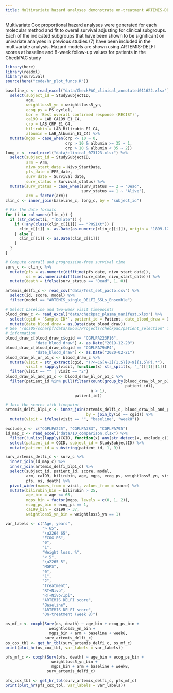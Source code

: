 ```yaml
---
title: Multivariate hazard analyses demonstrate on-treatment ARTEMIS-DELFI scores as independent predictors of overall survival for patients in the CheckPAC trial
---
```



Multivariate Cox proportional hazard analyses were generated for each molecular method and fit to overall survival adjusting for clinical subgroups. Each of the indicated subgroups that have been shown to be significant on univariate analyses in previous studies (7) have been included in the multivariate analysis.  Hazard models are shown using ARTEMIS-DELFI scores at baseline and 8-week follow-up values for patients in the CheckPAC study


```r
library(here)
library(readxl)
library(survival)
source(here("code/hr_plot_funcs.R"))
```


```r
baseline_c <- read_excel("data/CheckPAC_clinical_annotated011622.xlsx") %>%
  select(subject_id = StudySubjectID,
         age,
         weightloss5_yn = weighttloss5_yn,
         ecog_ps = PS_cycle1,
         bor = `Best overall confirmed response (RECIST)`,
         ca199 = LAB_CA199_E1_C4,
         crp = LAB_CRP_E1_C4,
         bilirubin = LAB_Bilirubin_E1_C4,
         albumin = LAB_Albumin_E1_C4) %>%
  mutate(mgps = case_when(crp <= 10 ~ 0,
                          crp > 10 & albumin >= 35 ~ 1,
                          crp > 10 & albumin < 35 ~ 2))
long_c <- read_excel("data/clinical_073123.xlsx") %>%
  select(subject_id = StudySubjectID,
         arm = Arm,
         nivo_start_date = Nivo_StartDate,
         pfs_date = PFS_date,
         surv_date = Survival_date,
         surv_status = Survival_status) %>%
  mutate(surv_status = case_when(surv_status == 2 ~ "Dead",
                                 surv_status == 1 ~ "Alive"),
         arm = factor(arm))
clin_c <- inner_join(baseline_c, long_c, by = "subject_id")

# Fix the date formats
for (i in colnames(clin_c)) {
  if (str_detect(i, "[Dd]ate")) {
    if (!any(class(clin_c[[i]]) == "POSIXt")) {
      clin_c[[i]] <- as.Date(as.numeric(clin_c[[i]]), origin = "1899-12-30")
    } else {
      clin_c[[i]] <- as.Date(clin_c[[i]])
    }
  }
}

# Compute overall and progression-free survival time
surv_c <- clin_c %>%
  mutate(pfs = as.numeric(difftime(pfs_date, nivo_start_date)),
         os = as.numeric(difftime(surv_date, nivo_start_date))) %>%
  mutate(death = ifelse(surv_status == "Dead", 1, 0))
```


```r
artemis_delfi_c <- read_csv("data/Test_set_pacto.csv") %>%
  select(id, score, model) %>%
  filter(model == "ARTEMIS_single_DELFI_SSLs_Ensemble")

# Select baseline and two-week visit timepoints
blood_draw_c <- read_excel("data/checkpac_plasma_manifest.xlsx") %>%
  select(cgid = `Sample ID*`, patient_id = Patient, date_blood_draw = Date) %>%
  mutate(date_blood_draw = as.Date(date_blood_draw))
# See "/dcs05/scharpf/data/skoul/Projects/checkpac/patient_selection" for more
# information
blood_draw_c[blood_draw_c$cgid == "CGPLPA223P16",
             "date_blood_draw"] <- as.Date("2019-12-20")
blood_draw_c[blood_draw_c$cgid == "CGPLPA794P4",
             "date_blood_draw"] <- as.Date("2020-02-21")
blood_draw_bl_or_p1_c <- blood_draw_c %>%
  mutate(visit = str_extract(cgid, "(?<=CG[A-Z]{1,5}[0-9]{1,5}P).*"),
         visit = sapply(visit, function(x) str_split(x, "_")[[1]][1])) %>%
  filter(visit == "" | visit == "2")
blood_draw_bl_and_p1_c <- blood_draw_bl_or_p1_c %>%
  filter(patient_id %in% pull(filter(count(group_by(blood_draw_bl_or_p1_c,
                                                    patient_id)),
                                     n > 1),
                              patient_id))

# Join the scores with timepoint
artemis_delfi_blp1_c <- inner_join(artemis_delfi_c, blood_draw_bl_and_p1_c,
                                   by = join_by(id == cgid)) %>%
  mutate(visit = ifelse(visit == "", "baseline", "week8"))
```


```r
exclude_c <- c("CGPLPA225", "CGPLPA783", "CGPLPA795")
id_map_c <- read_excel("data/ID_comparison.xlsx") %>%
  filter(!unlist(lapply(CGID, function(x) any(str_detect(x, exclude_c))))) %>%
  select(patient_id = CGID, subject_id = StudySubjectID) %>%
  mutate(patient_id = substring(patient_id, 1, 9))

surv_artemis_delfi_c <- surv_c %>%
  inner_join(id_map_c) %>%
  inner_join(artemis_delfi_blp1_c) %>%
  select(subject_id, patient_id, score, model,
         arm, ca199, bilirubin, age, mgps, ecog_ps, weightloss5_yn, visit,
         pfs, os, death) %>%
  pivot_wider(names_from = visit, values_from = score) %>%
  mutate(bilirubin_bin = bilirubin > 25,
         age_bin = age <= 65,
         mgps_bin = factor(mgps, levels = c(0, 1, 2)),
         ecog_ps_bin = ecog_ps == 1,
         ca199_bin = ca199 > 37,
         weightloss5_yn_bin = weightloss5_yn == 1)
```


```r
var_labels <- c("Age, years",
                "> 65",
                "\u2264 65",
                "ECOG PS",
                "0",
                "1",
                "Weight loss, %",
                "< 5",
                "\u2265 5",
                "MGPS",
                "0",
                "1",
                "2",
                "Treatment",
                "RT+Nivo",
                "RT+Nivo/Ipi",
                "ARTEMIS DELFI score",
                "Baseline",
                "ARTEMIS DELFI score",
                "On-treatment (week 8)")

os_mf_c <- coxph(Surv(os, death) ~ age_bin + ecog_ps_bin +
                   weightloss5_yn_bin +
                   mgps_bin + arm + baseline + week8,
                 surv_artemis_delfi_c)
os_cox_tbl <- get_hr_tbl(surv_artemis_delfi_c, os_mf_c)
print(plot_hr(os_cox_tbl, var_labels = var_labels))
```


```r
pfs_mf_c <- coxph(Surv(pfs, death) ~ age_bin + ecog_ps_bin +
                    weightloss5_yn_bin +
                    mgps_bin + arm + baseline + week8,
                  surv_artemis_delfi_c)

pfs_cox_tbl <- get_hr_tbl(surv_artemis_delfi_c, pfs_mf_c)
print(plot_hr(pfs_cox_tbl, var_labels = var_labels))
```
